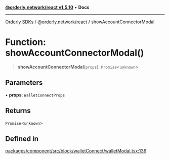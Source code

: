 [**@orderly.network/react v1.5.10**](/sdks/tech-doc/@orderly.network/react/README) • **Docs**

***

[Orderly SDKs](/sdks/tech-doc/packages) / [@orderly.network/react](/sdks/tech-doc/@orderly.network/react/README) / showAccountConnectorModal

# Function: showAccountConnectorModal()

> **showAccountConnectorModal**(`props`): `Promise`\<`unknown`\>

## Parameters

• **props**: `WalletConnectProps`

## Returns

`Promise`\<`unknown`\>

## Defined in

[packages/component/src/block/walletConnect/walletModal.tsx:136](https://github.com/OrderlyNetwork/js-sdk/blob/554ae704783e3b83c40bb234a899e8f02987d9b6/packages/component/src/block/walletConnect/walletModal.tsx#L136)
